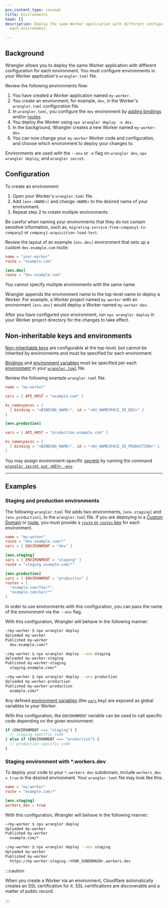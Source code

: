 ```yaml
---
pcx_content_type: concept
title: Environments
head: []
description: Deploy the same Worker application with different configuration for
  each environment.

---
```


## Background

Wrangler allows you to deploy the same Worker application with different configuration for each environment. You must configure environments in your Worker application's `wrangler.toml` file.

Review the following environments flow:

1. You have created a Worker application named `my-worker`.
2. You create an environment, for example, `dev`, in the Worker's `wrangler.toml` configuration file.
3. In `wrangler.toml`, you configure the `dev` environment by [adding bindings](/workers/runtime-apis/bindings/) and/or [routes](/workers/configuration/routing/routes/).
4. You deploy the Worker using `npx wrangler deploy -e dev`.
5. In the background, Wrangler creates a new Worker named `my-worker-dev`.
6. You can now change your `my-worker` Worker code and configuration, and choose which environment to deploy your changes to.

Environments are used with the `--env` or `-e` flag on `wrangler dev`, `npx wrangler deploy`, and `wrangler secret`.

## Configuration

To create an environment:

1. Open your Worker's `wrangler.toml` file.
2. Add `[env.<NAME>]` and change `<NAME>` to the desired name of your environment.
3. Repeat step 2 to create multiple environments.

Be careful when naming your environments that they do not contain sensitive information, such as, `migrating-service-from-company1-to-company2` or `company1-acquisition-load-test`.

Review the layout of an example `[env.dev]` environment that sets up a custom `dev.example.com` route:

```toml
name = "your-worker"
route = "example.com"

[env.dev]
route = "dev.example.com"
```

You cannot specify multiple environments with the same name.

Wrangler appends the environment name to the top-level name to deploy a Worker. For example, a Worker project named `my-worker` with an environment `[env.dev]` would deploy a Worker named `my-worker-dev`.

After you have configured your environment, run `npx wrangler deploy` in your Worker project directory for the changes to take effect.

## Non-inheritable keys and environments

[Non-inheritable keys](/workers/wrangler/configuration/#non-inheritable-keys) are configurable at the top-level, but cannot be inherited by environments and must be specified for each environment.

[Bindings](/workers/runtime-apis/bindings/) and [environment variables](/workers/configuration/environment-variables/) must be specified per each [environment](/workers/wrangler/environments/) in your [`wrangler.toml`](/workers/wrangler/configuration/) file.

Review the following example `wrangler.toml` file:

```toml
name = "my-worker"

vars = { API_HOST = "example.com" }

kv_namespaces = [
  { binding = "<BINDING_NAME>", id = "<KV_NAMESPACE_ID_DEV>" }
]

[env.production]

vars = { API_HOST = "production.example.com" }

kv_namespaces = [
  { binding = "<BINDING_NAME>", id = "<KV_NAMESPACE_ID_PRODUCTION>" }
]
```

You may assign environment-specific [secrets](/workers/configuration/secrets/) by running the command [`wrangler secret put <KEY> -env`](/workers/wrangler/commands/#put-3).

***

## Examples

### Staging and production environments

The following `wrangler.toml` file adds two environments, `[env.staging]` and `[env.production]`, to the `wrangler.toml` file. If you are deploying to a [Custom Domain](/workers/configuration/routing/custom-domains/) or [route](/workers/configuration/routing/routes/), you must provide a [`route` or `routes` key](/workers/wrangler/configuration/) for each environment.

```toml
name = "my-worker"
route = "dev.example.com/*"
vars = { ENVIRONMENT = "dev" }

[env.staging]
vars = { ENVIRONMENT = "staging" }
route = "staging.example.com/*"

[env.production]
vars = { ENVIRONMENT = "production" }
routes = [
  "example.com/foo/*",
  "example.com/bar/*"
]
```

In order to use environments with this configuration, you can pass the name of the environment via the `--env` flag.

With this configuration, Wrangler will behave in the following manner:

```sh
~/my-worker $ npx wrangler deploy
Uploaded my-worker
Published my-worker
  dev.example.com/*
```

```sh
~/my-worker $ npx wrangler deploy --env staging
Uploaded my-worker-staging
Published my-worker-staging
  staging.example.com/*
```

```sh
~/my-worker $ npx wrangler deploy --env production
Uploaded my-worker-production
Published my-worker-production
  example.com/*
```

Any defined [environment variables](/workers/configuration/environment-variables/) (the [`vars`](/workers/wrangler/configuration/) key) are exposed as global variables to your Worker.

With this configuration, the `ENVIRONMENT` variable can be used to call specific code depending on the given environment:

```js
if (ENVIRONMENT === "staging") {
  // staging-specific code
} else if (ENVIRONMENT === "production") {
  // production-specific code
}
```

### Staging environment with \*.workers.dev

To deploy your code to your `*.workers.dev` subdomain, include `workers_dev = true` in the desired environment. Your `wrangler.toml` file may look like this:

```toml
name = "my-worker"
route = "example.com/*"

[env.staging]
workers_dev = true
```

With this configuration, Wrangler will behave in the following manner:

```sh
~/my-worker $ npx wrangler deploy
Uploaded my-worker
Published my-worker
  example.com/*
```

```sh
~/my-worker $ npx wrangler deploy --env staging
Uploaded my-worker
Published my-worker
  https://my-worker-staging.<YOUR_SUBDOMAIN>.workers.dev
```

:::caution


When you create a Worker via an environment, Cloudflare automatically creates an SSL certification for it. SSL certifications are discoverable and a matter of public record.


:::
